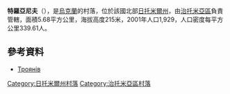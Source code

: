 {{coord|50|6|48|N|28|31|23|E|scale:30000|display=title}}

'''特羅亞尼夫'''（{{lang-uk|Троянів}}），是[[烏克蘭|烏克蘭]]的村落，位於該國北部[[日托米爾州|日托米爾州]]，由[[治托米亞區|治托米亞區]]負責管轄，面積5.68平方公里，海拔高度215米，2001年人口1,929，人口密度每平方公里339.61人。

==參考資料==
*[http://gska2.rada.gov.ua/pls/z7502/A005?rdat1=16.02.2009&rf7571=9383 Троянів]{{dead link|date=2018年3月 |bot=InternetArchiveBot |fix-attempted=yes }}

{{DEFAULTSORT:Троянів}}
[[Category:日托米爾州村落|Category:日托米爾州村落]]
[[Category:治托米亞區村落|Category:治托米亞區村落]]


{{Zhytomyr-geo-stub}}